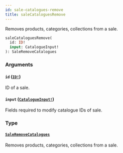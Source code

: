 ```yaml
---
id: sale-catalogues-remove
title: saleCataloguesRemove
---
```


Removes products, categories, collections from a sale.

```graphql
saleCataloguesRemove(
  id: ID!
  input: CatalogueInput!
): SaleRemoveCatalogues

```

### Arguments

#### `id` ([`ID!`](/api-reference/scalars/id.mdx))

ID of a sale.

#### `input` ([`CatalogueInput!`](/api-reference/inputs/catalogue-input.mdx))

Fields required to modify catalogue IDs of sale.

### Type

#### [`SaleRemoveCatalogues`](/api-reference/objects/sale-remove-catalogues.mdx)

Removes products, categories, collections from a sale.
